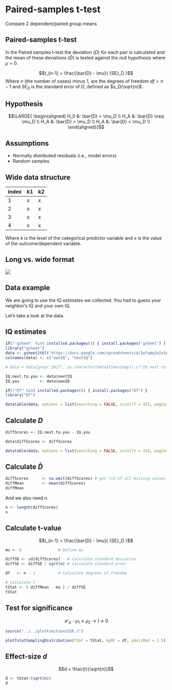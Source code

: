 # Paired-samples t-test {.section}

Compare 2 dependent/paired group means

## Paired-samples t-test

In the Paired samples t-test the deviation ($D$) for each pair is calculated and the mean of these deviations ($\bar{D}$) is tested against the null hypothesis where $\mu = 0$.

$$t_{n-1} = \frac{\bar{D} - \mu}{ {SE}_D }$$
Where $n$ (the number of cases) minus $1$, are the degrees of freedom $df = n - 1$ and $SE_D$ is the standard error of $D$, defined as $s_D/\sqrt{n}$.

## Hypothesis

$$\LARGE{
  \begin{aligned}
  H_0 &: \bar{D} = \mu_D \\
  H_A &: \bar{D} \neq \mu_D \\
  H_A &: \bar{D} > \mu_D \\
  H_A &: \bar{D} < \mu_D \\
  \end{aligned}}$$

## Assumptions

* Normally distributed residuals (i.e., model errors)
* Random samples

## Wide data structure

index | k1 | k2
------|----|--
1     | x  | x
2     | x  | x
3     | x  | x
4     | x  | x

Where $k$ is the level of the categorical predictor variable and $x$ is the value of the outcome/dependent variable.


## Long vs. wide format

![](../../images/figure-4-5.png)

## Data example

We are going to use the IQ estimates we collected. You had to guess your neighbor's IQ and your own IQ.

Let's take a look at the data.

## IQ estimates

```r
if(!'gsheet' %in% installed.packages()) { install.packages('gsheet') }
library("gsheet")
data <- gsheet2tbl('https://docs.google.com/spreadsheets/d/1wfuAqJwIx3p-ZXPBi3oyQWwJi4kM1XFUL1ilVRaRpVQ/edit?usp=sharing')[, -1]
colnames(data) <- c("ownIQ", "nextIQ")

# data = data[grep("2017", as.character(data$Timestamp)),c("IQ next to you", "Own IQ")]

IQ.next.to.you <- data$nextIQ
IQ.you         <- data$ownIQ

if(!"DT" %in% installed.packages()) { install.packages("DT") }
library("DT")
```



```r
datatable(data, options = list(searching = FALSE, scrollY = 415, paging = FALSE, info = FALSE))
```

## Calculate $D$ {.smaller .subsection}

```r
diffScores <- IQ.next.to.you - IQ.you
```


```r
data$diffScores <- diffScores

datatable(data, options = list(searching = FALSE, scrollY = 315, paging = FALSE, info = FALSE))
```

## Calculate $\bar{D}$

```r
diffScores      <- na.omit(diffScores) # get rid of all missing values
diffMean        <- mean(diffScores)
diffMean
```

And we also need n.

```r
n <- length(diffScores)
n
```

## Calculate t-value {.subsection}

$$t_{n-1} = \frac{\bar{D} - \mu}{ {SE}_D }$$

```r
mu <- 0                # Define mu

diffSD <- sd(diffScores)   # Calculate standard deviation
diffSE <- diffSD / sqrt(n) # Calculate standard error

df   <- n - 1          # Calculate degrees of freedom

# Calculate t
tStat <- ( diffMean - mu ) / diffSE
tStat
```

## Test for significance {.subsection}

$$ \mathcal{H}_A: \mu_1 \neq \mu_2 \rightarrow t \neq 0 $$ 

```r
source("../../plotFunctionsSSR.r")

plotTstatSamplingDistribution(tVal = tStat, myDF = df, yAxisMod = 1.5)

```

## Effect-size $d$ {.subsection}

$$d = \frac{t}{\sqrt{n}}$$

```r
d <- tStat/(sqrt(n))
d
```